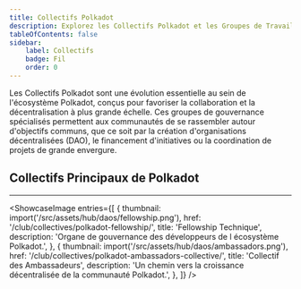 ```yaml
---
title: Collectifs Polkadot
description: Explorez les Collectifs Polkadot et les Groupes de Travail Ouverts.
tableOfContents: false
sidebar: 
    label: Collectifs
    badge: Fil
    order: 0
---
```



Les Collectifs Polkadot sont une évolution essentielle au sein de l'écosystème Polkadot, conçus pour favoriser la collaboration et la décentralisation à plus grande échelle.
Ces groupes de gouvernance spécialisés permettent aux communautés de se rassembler autour d'objectifs communs, que ce soit par la création d'organisations décentralisées (DAO), le financement d'initiatives ou la coordination de projets de grande envergure.

## Collectifs Principaux de Polkadot
----------------
<ShowcaseImage
  entries={[
        {
      thumbnail: import('/src/assets/hub/daos/fellowship.png'),
      href: '/club/collectives/polkadot-fellowship/',
      title: 'Fellowship Technique',
      description: 'Organe de gouvernance des développeurs de l écosystème Polkadot.',
    }, 
    {
      thumbnail: import('/src/assets/hub/daos/ambassadors.png'),
      href: '/club/collectives/polkadot-ambassadors-collective/',
      title: 'Collectif des Ambassadeurs',
      description: 'Un chemin vers la croissance décentralisée de la communauté Polkadot.',
      },
  ]}
/>
